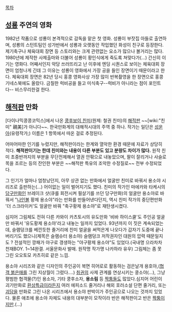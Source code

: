[[목차]]

== [[성룡]] 주연의 영화 ==

1982년 작품으로 성룡이 본격적으로 감독을 맡은 첫 영화. 성룡이 부잣집 아들로 출연하며, 성룡의 스턴트팀인 성가반에서 성룡과 오랫동안 작업했던 화성이 친구로 등장한다. 제기축구나 체육대회 장면 등 스토리와는 크게 관련없는 요소가 많으나 볼거리는 많다. 1980년에 제작한 사제출마와 더불어 성룡이 황인식에게 죽도록 쳐맞다가(...) 간신히 이기는 영화다. 어째서인지 악당 쓰러뜨리고 난 이후에 엔딩 시퀀스로 보이는 체육대회 장면이 엄청나게 긴데 그 이유는 성룡이 영화에서 가장 공을 들인 장면이기 때문이라고 한다. 체육대회 장면은 82년 당시 홍콩 영화사상 가장 많이 반복촬영을 한 장면으로 홍콩 기네스북에도 올랐다. 금칠한 럭비공을 들고 미식축구--럭비가 아니라는 점이 포인트다-- 비스무리한걸 한다.

== [[해적판]] 만화 ==

[다이나믹콩콩코믹스]에서 나온 [[쿵후보이 친미]](원제: 철권 친미)의 [[해적판]] ~~[wiki:"친미" 親美]가 아니다~~. 한국만화계의 대해적시대의 주역 중 하나. 작가는 일단은 [[성운아]](유령작가;) 이름은 1 항목에서 따온 걸로 추정된다.

어마어마한 인기를 누렸지만, 해적판이라는 한계와 열악한 환경 때문에 자료가 상당히 적다. '''해적판이기는 한데 친미와는 내용이 다른 부분도 있고 분량도 차이가 많다.''' 원작 친미 초중반까지의 부분을 무단전제해서 열권 안팎으로 내놓았으며, 팔이 잘리거나 사슬로 목을 조르는 등의 잔인한 부분은 ~~해적판 특유의 조악한 수정질로~~ 전부 수정되었다.

그 인기가 얼마나 엄청났던지, 아무 상관 없는 만화에서 얼굴만 친미로 바꿔서 용소야 시리즈로 출판하는(…) 어이없는 일이 벌어지기도 했다. 친미의 작가인 마에카와 타케시의 [[당구]]만화인 브레이크 샷(큐를 회전시켜 필살기를 쓰던 당구만화)의 얼굴만 용소야로 바꿔서 "[[나인볼]] 황제 용소야"라는 만화를 만들어낸다던지, 역시 친미 작가의 중단편만화 '더 스크라이커'도 얼굴만 바꿔 "축구황제 용소야"로 재탄생시켰다.

심지어 그림체도 전혀 다른 카와이 카츠토시의 유도만화 '비바 하이스쿨'도 주인공 얼굴만 바꿔서 '유도황제 용소야'라고 내놓는 일까지 있었다. 93년까지 이 짓은 계속되었는데, 슬램덩크를 베낀듯한 줄거리에 친미 얼굴을 써먹은게 나오다가 갑자기 도중에 끝나버리기도 했으니(제목은 슬램슈터 용소야) 슬램덩크 저작권자인 대원의 압력 때문일지도 ? 전설적인 깡패가 야구로 갱생하는 "야구황제 용소야"도 있었다.(국내명 으라차차 천재BOY. 1~14완결. 서울문화사 발매. 원작명 작가명 나카하라 유우) 그림체는 좀 못 그린 오오토모 카츠히로 같은 느낌.

용소야 시리즈와 같은 디자인의 주인공이 복면 히어로로 활동하는 검은날개 용호야,([[협객 붉은매]]를 그린 지상월이 그렸다....) [[취권]]의 사제 관계를 연상시키는 쿵소야(...), 그냥 평범한 협객물(?)인 용소자, 기타 쿵후소자, '''용소림''' 등 [[짝퉁]]들도 많았다.심지어 어린이 괴기만화로 [[환상특급]]이라든지 여러 에피소드 줄거리나 해외 호러소설 단편 줄거리, 또는 [[괴담]]을 만화로 그린 나온 시리즈에서 용소야 판박이가 주인공으로 나오는 것까지 있었다. 물론 애초에 용소야 자체도 내용의 대부분이 모작이라 반은 해적판이고 반은 [[짝퉁]]이지만.(…)

